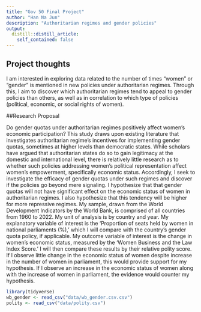 ```yaml
---
title: "Gov 50 Final Project"
author: "Han Na Jun"
description: "Authoritarian regimes and gender policies"
output:
  distill::distill_article:
    self_contained: false
---
```




## Project thoughts

I am interested in exploring data related to the number of times "women" or "gender" is mentioned in new policies under authoritarian regimes. Through this, I aim to discover which authoritarian regimes tend to appeal to gender policies than others, as well as in correlation to which type of policies (political, economic, or social rights of women).

##Research Proposal

Do gender quotas under authoritarian regimes positively affect women's economic participation? This study draws upon existing literature that investigates authoritarian regime's incentives for implementing gender quotas, sometimes at higher levels than democratic states. While scholars have argued that authoritarian states do so to gain legitimacy at the domestic and international level, there is relatively little research as to whether such policies addressing women's political representation affect women's empowerment, specifically economic status. Accordingly, I seek to investigate the efficacy of gender quotas under such regimes and discover if the policies go beyond mere signaling. I hypothesize that that gender quotas will not have significant effect on the economic status of women in authoritarian regimes. I also hypothesize that this tendency will be higher for more repressive regimes. My sample, drawn from the World Development Indicators by the World Bank, is comprised of all countries from 1960 to 2022. My unit of analysis is by country and year. My explanatory variable of interest is the 'Proportion of seats held by women in national parliaments (%),' which I will compare with the country's gender quota policy, if applicable. My outcome variable of interest is the change in women's economic status, measured by the 'Women Business and the Law Index Score.' I will then compare these results by their relative polity score. If I observe little change in the economic status of women despite increase in the number of women in parliament, this would provide support for my hypothesis. If I observe an increase in the economic status of women along with the increase of women in parliament, the evidence would counter my hypothesis. 


```r
library(tidyverse)
wb_gender <- read_csv("data/wb_gender.csv.csv")
polity <- read_csv("data/polity.csv")
```